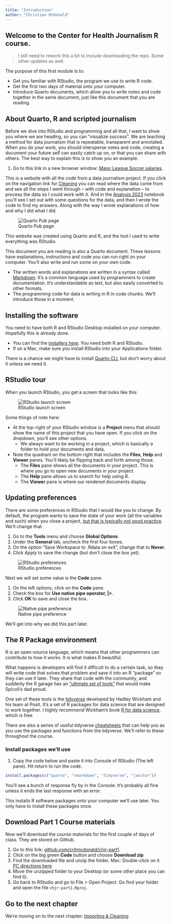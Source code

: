```yaml
---
title: "Introduction"
author: "Christian McDonald"
---
```


## Welcome to the Center for Health Journalism R course.

> I still need to rework this a bit to include downloading the repo. Some other updates as well.

The purpose of this first module is to:

- Get you familiar with RStudio, the program we use to write R code.
- Get the first two days of material onto your computer.
- Introduce Quarto documents, which allow you to write notes and code together in the same document, just like this document that you are reading.

## About Quarto, R and scripted journalism

Before we dive into RStudio and programming and all that, I want to show you where we are heading, so you can "visualize success". We are teaching a method for data journalism that is repeatable, transparent and annotated. When you do your work, you should intersperse notes and code, creating a document your future self can easily catch up on, or that you can share with others. The best way to explain this is to show you an example.

1.  Go to this link in a new browser window: [Major League Soccer salaries](https://christianmcdonald.quarto.pub/mls-salaries/).

This is a website with all the code from a data journalism project. If you click on the navigation link for [Cleaning](https://christianmcdonald.quarto.pub/mls-salaries/01-cleaning.html) you can read where the data come from and see all the steps I went through -- with code and explanation -- to process the data so I could work with it. And in the [Analysis 2023](https://christianmcdonald.quarto.pub/mls-salaries/02-analysis.html) notebook you'll see I set out with some questions for the data, and then I wrote the code to find my answers. Along with the way I wrote explanations of how and why I did what I did.

![Quarto Pub page](images/mls-analysis.png)

This website was created using Quarto and R, and the tool I used to write everything was RStudio.

This document you are reading is also a Quarto document. These lessons have explanations, instructions and code you can run right on your computer. You'll also write and run some on your own code.

- The written words and explanations are written in a syntax called [Markdown](https://quarto.org/docs/authoring/markdown-basics.html). It's a common language used by programmers to create documentation. It's understandable as text, but also easily converted to other formats.
- The programming code for data is writing in R in code chunks. We'll introduce those in a moment.

## Installing the software

You need to have both R and RStudio Desktop installed on your computer. Hopefully this is already done.

- You can find the [installers here](https://posit.co/download/rstudio-desktop/). You need both R and RStudio.
- If on a Mac, make sure you install RStudio into your Applications folder.

There is a chance we might have to install [Quarto CLI](https://quarto.org/docs/get-started/), but don't worry about it unless we need it.

## RStudio tour

When you launch RStudio, you get a screen that looks like this:

![RStudio launch screen](images/intro-start.png)

Some things of note here:

- At the top-right of your RStudio window is a **Project** menu that should show the name of this project that you have open. If you click on the dropdown, you'll see other options.
    - We always want to be working in a project, which is basically a folder to hold your documents and data.
- Note the quadrant on the bottom right that includes the **Files**, **Help** and **Viewer** panes. You'll likely be flipping back and forth among those.
    - The **Files** pane shows all the documents in your project. This is where you go to open new documents in your project.
    - The **Help** pane allows us to search for help using R.
    - The **Viewer** pane is where our rendered documents display.

## Updating preferences

There are some preferences in RStudio that I would like you to change. By default, the program wants to save the state of your work (all the variables and such) when you close a project, [but that is typically not good practice](https://www.r-bloggers.com/2017/04/using-r-dont-save-your-workspace/). We'll change that.

1.  Go to the **Tools** menu and choose **Global Options**.
2.  Under the **General** tab, uncheck the first four boxes.
3.  On the option "Save Workspace to .Rdata on exit", change that to **Never**.
4.  Click *Apply* to save the change (but don't close the box yet).

![RStudio preferences](images/rstudio-prefs.png)

Next we will set some value is the **Code** pane.

1.  On the left options, click on the **Code** pane.
2.  Check the box for **Use native pipe operator, \|\>**.
3.  Click **OK** to save and close the box.

![Native pipe preference](images/native_pipe_pref.png)

We'll get into why we did this part later.

## The R Package environment

R is an open-source language, which means that other programmers can contribute to how it works. It is what makes R beautiful.

What happens is developers will find it difficult to do a certain task, so they will write code that solves that problem and save it into an R "package" so they can use it later. They share that code with the community, and suddenly the R garage has an ["ultimate set of tools"](https://youtu.be/Y1En6FKd5Pk?t=24) that would make Spicoli's dad proud.

One set of these tools is the [tidyverse](https://www.tidyverse.org/) developed by Hadley Wickham and his team at Posit. It's a set of R packages for data science that are designed to work together. I highly recommend Wickham's book [R for data science](https://r4ds.hadley.nz/), which is free.

There are also a series of useful tidyverse [cheatsheets](https://rstudio.github.io/cheatsheets/) that can help you as you use the packages and functions from the tidyverse. We'll refer to these throughout the course.

### Install packages we'll use

1. Copy the code below and paste it into Console of RStudio (The left pane). Hit return to run the code.

``` r
install.packages(c("quarto", "rmarkdown", "tidyverse", "janitor"))
```

You'll see a bunch of response fly by in the Console. It's probably all fine unless it ends the last response with an error.

This installs R software packages onto your computer we'll use later. You only have to install these packages once.

## Download Part 1 Course materials

Now we'll download the course materials for the first couple of days of class. They are stored on Github.

1. Go to this link: [github.com/critmcdonald/chjr-part1](https://github.com/critmcdonald/chjr-part1).
2. Click on the big green **Code** button and choose **Download zip**
3. Find the downloaded file and unzip the folder. Mac: Double-click on it. [PC directions here](https://support.microsoft.com/en-us/windows/zip-and-unzip-files-8d28fa72-f2f9-712f-67df-f80cf89fd4e5)
4. Move the unzipped folder to your Desktop (or some other place you can find it).
5. Go back to RStudio and go to File > Open Project. Go find your folder and open the file `chjr-part1.Rproj`.

## Go to the next chapter

We're moving on to the next chapter: [Importing & Cleaning](https://critmcdonald.github.io/chjr-part1/lesson-day1-02-clean.html)




